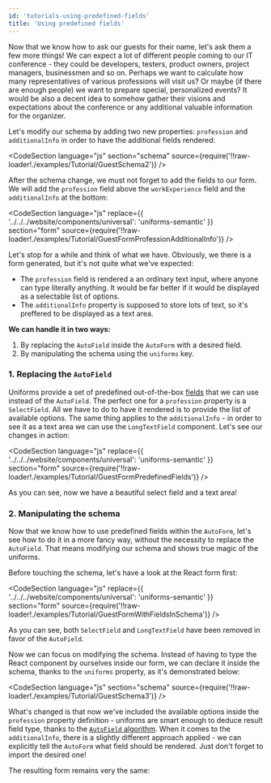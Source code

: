 ```yaml
---
id: 'tutorials-using-predefined-fields'
title: 'Using predefined fields'
---
```



Now that we know how to ask our guests for their name, let's ask them a few more things!
We can expect a lot of different people coming to our IT conference - they could be developers, testers, product owners, project managers, businessmen and so on.
Perhaps we want to calculate how many representatives of various professions will visit us?
Or maybe (if there are enough people) we want to prepare special, personalized events?
It would be also a decent idea to somehow gather their visions and expectations about the conference or any additional valuable information for the organizer.

Let's modify our schema by adding two new properties: `profession` and `additionalInfo` in order to have the additional fields rendered:

<CodeSection
  language="js"
  section="schema"
  source={require('!!raw-loader!./examples/Tutorial/GuestSchema2')}
/>

After the schema change, we must not forget to add the fields to our form.
We will add the `profession` field above the `workExperience` field and the `additionalInfo` at the bottom:

<CodeSection
  language="js"
  replace={{
    '../../../website/components/universal': 'uniforms-semantic'
  }}
  section="form"
  source={require('!!raw-loader!./examples/Tutorial/GuestFormProfessionAdditionalInfo')}
/>

<TutorialForm>
  <GuestFormProfessionAdditionalInfo />
</TutorialForm>

Let's stop for a while and think of what we have. Obviously, we there is a form generated, but it's not quite what we've expected:

- The `profession` field is rendered a an ordinary text input, where anyone can type literally anything.
  It would be far better if it would be displayed as a selectable list of options.
- The `additionalInfo` property is supposed to store lots of text, so it's preffered to be displayed as a text area.

**We can handle it in two ways:**

1. By replacing the `AutoField` inside the `AutoForm` with a desired field.
2. By manipulating the schema using the `uniforms` key.

### 1. Replacing the `AutoField`

Uniforms provide a set of predefined out-of-the-box [fields](/docs/api-fields) that we can use instead of the `AutoField`.
The perfect one for a `profession` property is a `SelectField`. All we have to do to have it rendered is to provide the list of available options.
The same thing applies to the `additionalInfo` - in order to see it as a text area we can use the `LongTextField` component.
Let's see our changes in action:

<CodeSection
  language="js"
  replace={{
    '../../../website/components/universal': 'uniforms-semantic'
  }}
  section="form"
  source={require('!!raw-loader!./examples/Tutorial/GuestFormPredefinedFields')}
/>

<TutorialForm>
  <GuestFormPredefinedFields />
</TutorialForm>

As you can see, now we have a beautiful select field and a text area!

### 2. Manipulating the schema

Now that we know how to use predefined fields within the `AutoForm`, let's see how to do it in a more fancy way,
without the necessity to replace the `AutoField`. That means modifying our schema and shows true magic of the uniforms.

Before touching the schema, let's have a look at the React form first:

<CodeSection
  language="js"
  replace={{
    '../../../website/components/universal': 'uniforms-semantic'
  }}
  section="form"
  source={require('!!raw-loader!./examples/Tutorial/GuestFormWithFieldsInSchema')}
/>

As you can see, both `SelectField` and `LongTextField` have been removed in favor of the `AutoField`.

Now we can focus on modifying the schema.
Instead of having to type the React component by ourselves inside our form, we can declare it inside the schema, thanks to the `uniforms` property, as it's demonstrated below:

<CodeSection
  language="js"
  section="schema"
  source={require('!!raw-loader!./examples/Tutorial/GuestSchema3')}
/>

What's changed is that now we've included the available options inside the `profession` property definition -
uniforms are smart enough to deduce result field type, thanks to the [`AutoField` algorithm](/docs/uth-autofield-algorithm).
When it comes to the `additionalInfo`, there is a slightly different approach applied - we can explicitly tell the `AutoForm` what field should be rendered.
Just don't forget to import the desired one!

The resulting form remains very the same:

<TutorialForm>
  <GuestFormWithFieldsInSchema />
</TutorialForm>
